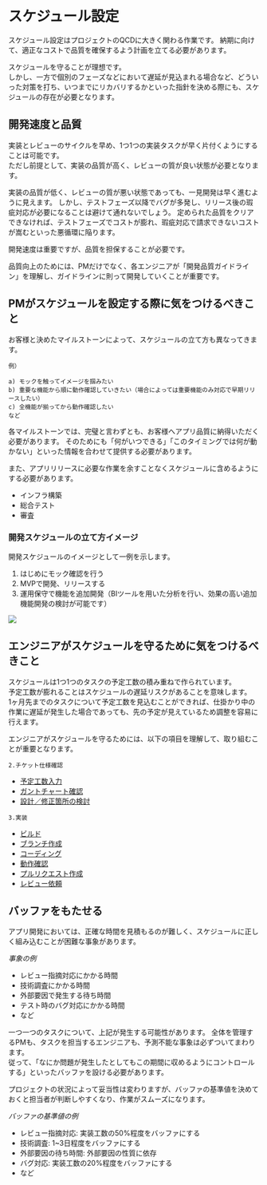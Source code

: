 # スケジュール設定

スケジュール設定はプロジェクトのQCDに大きく関わる作業です。
納期に向けて、適正なコストで品質を確保するよう計画を立てる必要があります。

スケジュールを守ることが理想です。  
しかし、一方で個別のフェーズなどにおいて遅延が見込まれる場合など、どういった対策を打ち、いつまでにリカバリするかといった指針を決める際にも、スケジュールの存在が必要となります。

## 開発速度と品質

実装とレビューのサイクルを早め、1つ1つの実装タスクが早く片付くようにすることは可能です。  
ただし前提として、実装の品質が高く、レビューの質が良い状態が必要となります。

実装の品質が低く、レビューの質が悪い状態であっても、一見開発は早く進むように見えます。
しかし、テストフェーズ以降でバグが多発し、リリース後の瑕疵対応が必要になることは避けて通れないでしょう。
定められた品質をクリアできなければ、テストフェーズでコストが膨れ、瑕疵対応で請求できないコストが嵩むといった悪循環に陥ります。

開発速度は重要ですが、品質を担保することが必要です。

品質向上のためには、PMだけでなく、各エンジニアが「開発品質ガイドライン」を理解し、ガイドラインに則って開発していくことが重要です。

## PMがスケジュールを設定する際に気をつけるべきこと

お客様と決めたマイルストーンによって、スケジュールの立て方も異なってきます。  

```
例）

a) モックを触ってイメージを掴みたい  
b) 重要な機能から順に動作確認していきたい（場合によっては重要機能のみ対応で早期リリースしたい）  
c) 全機能が揃ってから動作確認したい  
など
```

各マイルストーンでは、完璧と言わずとも、お客様へアプリ品質に納得いただく必要があります。
そのためにも「何がいつできる」「このタイミングでは何が動かない」といった情報を合わせて提供する必要があります。

また、アプリリリースに必要な作業を余すことなくスケジュールに含めるようにする必要があります。

* インフラ構築
* 総合テスト
* 審査

### 開発スケジュールの立て方イメージ

開発スケジュールのイメージとして一例を示します。

1. はじめにモック確認を行う
2. MVPで開発、リリースする
3. 運用保守で機能を追加開発（BIツールを用いた分析を行い、効果の高い追加機能開発の検討が可能です）

![](/1.チケット作成/img/2023-07-11-10-07-33.png)

## エンジニアがスケジュールを守るために気をつけるべきこと

スケジュールは1つ1つのタスクの予定工数の積み重ねで作られています。  
予定工数が膨れることはスケジュールの遅延リスクがあることを意味します。  
1ヶ月先までのタスクについて予定工数を見込むことができれば、仕掛かり中の作業に遅延が発生した場合であっても、先の予定が見えているため調整を容易に行えます。  

エンジニアがスケジュールを守るためには、以下の項目を理解して、取り組むことが重要となります。

`2.チケット仕様確認`

* [予定工数入力](/2.チケット仕様確認/予定工数入力)
* [ガントチャート確認](/2.チケット仕様確認/ガントチャート確認)
* [設計／修正箇所の検討](/2.チケット仕様確認/設計／修正箇所の検討)

`3.実装`

* [ビルド](/3.実装/ビルド)
* [ブランチ作成](/3.実装/ブランチ作成)
* [コーディング](/3.実装/コーディング)
* [動作確認](/3.実装/動作確認)
* [プルリクエスト作成](/3.実装/プルリクエスト作成)
* [レビュー依頼](/3.実装/レビュー依頼)

## バッファをもたせる

アプリ開発においては、正確な時間を見積もるのが難しく、スケジュールに正しく組み込むことが困難な事象があります。  

_事象の例_

* レビュー指摘対応にかかる時間
* 技術調査にかかる時間
* 外部要因で発生する待ち時間
* テスト時のバグ対応にかかる時間
* など

一つ一つのタスクについて、上記が発生する可能性があります。
全体を管理するPMも、タスクを担当するエンジニアも、予測不能な事象は必ずついてまわります。  
従って、「なにか問題が発生したとしてもこの期間に収めるようにコントロールする」といったバッファを設ける必要があります。  

プロジェクトの状況によって妥当性は変わりますが、バッファの基準値を決めておくと担当者が判断しやすくなり、作業がスムーズになります。

_バッファの基準値の例_

* レビュー指摘対応: 実装工数の50%程度をバッファにする
* 技術調査: 1~3日程度をバッファにする
* 外部要因の待ち時間: 外部要因の性質に依存
* バグ対応: 実装工数の20%程度をバッファにする
* など
